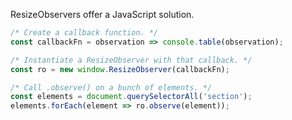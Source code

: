 
<Meta title="The ResizeObserver API/API" />

ResizeObservers offer a JavaScript solution.

```javascript
/* Create a callback function. */
const callbackFn = observation => console.table(observation);

/* Instantiate a ResizeObserver with that callback. */
const ro = new window.ResizeObserver(callbackFn);

/* Call .observe() on a bunch of elements. */
const elements = document.querySelectorAll('section');
elements.forEach(element => ro.observe(element));
```
